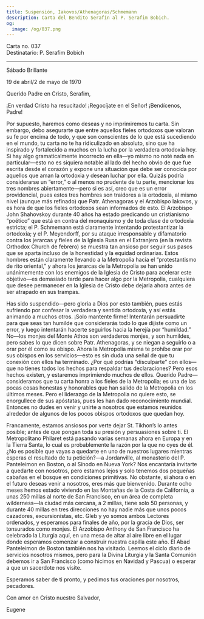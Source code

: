 ```yaml
---
title: Suspensión, Iakovos/Athenagoras/Schmemann
description: Carta del Bendito Serafín al P. Serafim Bobich.
og:
  image: /og/037.png
---
```


<div style={{textAlign:'right', fontFamily:'monospace'}}>Carta no. 037</div>
<div style={{textAlign:'left', fontFamily:'monospace'}}>Destinatario: P. Serafim Bobich</div>

---

Sábado Brillante

19 de abril/2 de mayo de 1970

Querido Padre en Cristo, Serafim,

¡En verdad Cristo ha resucitado! ¡Regocíjate en el Señor! ¡Bendícenos, Padre!

Por supuesto, haremos como deseas y no imprimiremos tu carta. Sin embargo, debo asegurarte que entre aquellos fieles ortodoxos que valoran su fe por encima de todo, y que son conscientes de lo que está sucediendo en el mundo, tu carta no te ha ridiculizado en absoluto, sino que ha inspirado y fortalecido a muchos en la lucha por la verdadera ortodoxia hoy. Si hay algo gramaticalmente incorrecto en ella—yo mismo no noté nada en particular—esto no es siquiera notable al lado del hecho obvio de que fue escrita desde el corazón y expone una situación que debe ser conocida por aquellos que aman la ortodoxia y desean luchar por ella. Quizás podría considerarse un “error,” o al menos no prudente de tu parte, mencionar los tres nombres abiertamente—pero si es así, creo que es un error providencial, pues estos tres hombres son traidores a la ortodoxia, al mismo nivel (aunque más refinado) que Patr. Athenagoras y el Arzobispo Iakovos, y es hora de que los fieles ortodoxos sean informados de esto. El Arzobispo John Shahovskoy durante 40 años ha estado predicando un cristianismo “poético” que está en contra del monaquismo y de toda clase de ortodoxia estricta; el P. Schmemann está claramente intentando protestantizar la ortodoxia; y el P. Meyendorff, por su ataque irresponsable y difamatorio contra los jerarcas y fieles de la Iglesia Rusa en el Extranjero (en la revista Orthodox Church de febrero) se muestra tan ansioso por seguir sus pasos que se aparta incluso de la honestidad y la equidad ordinarias. Estos hombres están claramente llevando a la Metropolia hacia el “protestantismo de rito oriental,” y ahora los jerarcas de la Metropolia se han unido unánimemente con los enemigos de la Iglesia de Cristo para acelerar este objetivo—es demasiado tarde para hacer algo por la Metropolia, cualquiera que desee permanecer en la Iglesia de Cristo debe dejarla ahora antes de ser atrapado en sus trampas.

Has sido suspendido—pero gloria a Dios por esto también, pues estás sufriendo por confesar la verdadera y sentida ortodoxia, y así estás animando a muchos otros. ¡Solo mantente firme! Intentarán persuadirte para que seas tan humilde que considerarás todo lo que dijiste como un error, y luego intentarán hacerte seguirlos hacia la herejía por “humildad.” No—los monjes del Monte Athos son verdaderos monjes, y son humildes, pero sabes lo que dicen sobre Patr. Athenagoras, y se niegan a seguirlo o a orar por él como su obispo. Ahora la Metropolia misma te prohíbe orar por sus obispos en los servicios—esto es sin duda una señal de que tu conexión con ellos ha terminado. ¿Por qué podrías “disculparte” con ellos—que no tienes todos los hechos para respaldar tus declaraciones? Pero esos hechos existen, y estaremos imprimiendo muchos de ellos. Querido Padre—consideramos que tu carta honra a los fieles de la Metropolia; es una de las pocas cosas honestas y honorables que han salido de la Metropolia en los últimos meses. Pero el liderazgo de la Metropolia no quiere esto, se enorgullece de sus apóstatas, pues les han dado reconocimiento mundial. Entonces no dudes en venir y unirte a nosotros que estamos reunidos alrededor de algunos de los pocos obispos ortodoxos que quedan hoy.

Francamente, estamos ansiosos por verte dejar St. Tikhon’s lo antes posible; antes de que pongan toda su presión y persuasiones sobre ti. El Metropolitano Philaret está pasando varias semanas ahora en Europa y en la Tierra Santa, lo cual es probablemente la razón por la que no oyes de él. ¿No es posible que vayas a quedarte en uno de nuestros lugares mientras esperas el resultado de tu petición?—a Jordanville, al monasterio del P. Panteleimon en Boston, o al Sínodo en Nueva York? Nos encantaría invitarte a quedarte con nosotros, pero estamos lejos y solo tenemos dos pequeñas cabañas en el bosque en condiciones primitivas. No obstante, si ahora o en el futuro deseas venir a nosotros, eres más que bienvenido. Durante ocho meses hemos estado viviendo en las Montañas de la Costa de California, a unas 250 millas al norte de San Francisco, en un área de completa wilderness—la ciudad más cercana, a 2 millas, tiene solo 50 personas, y durante 40 millas en tres direcciones no hay nadie más que unos pocos cazadores, excursionistas, etc. Gleb y yo somos ambos Lectores ordenados, y esperamos para finales de año, por la gracia de Dios, ser tonsurados como monjes. El Arzobispo Anthony de San Francisco ha celebrado la Liturgia aquí, en una mesa de altar al aire libre en el lugar donde esperamos comenzar a construir nuestra capilla este año. El Abad Panteleimon de Boston también nos ha visitado. Leemos el ciclo diario de servicios nosotros mismos, pero para la Divina Liturgia y la Santa Comunión debemos ir a San Francisco (como hicimos en Navidad y Pascua) o esperar a que un sacerdote nos visite.

Esperamos saber de ti pronto, y pedimos tus oraciones por nosotros, pecadores.

Con amor en Cristo nuestro Salvador,

Eugene